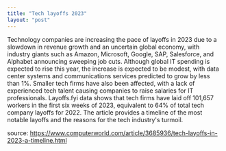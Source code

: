```yaml
---
title: "Tech layoffs 2023"
layout: "post"
---
```


Technology companies are increasing the pace of layoffs in 2023 due to a slowdown in
revenue growth and an uncertain global economy, with industry giants such as Amazon,
Microsoft, Google, SAP, Salesforce, and Alphabet announcing sweeping job cuts.
Although global IT spending is expected to rise this year, the increase is expected to be modest,
with data center systems and communications services predicted to grow by less than 1%.
Smaller tech firms have also been affected, with a lack of experienced tech talent causing
companies to raise salaries for IT professionals. Layoffs.fyi data shows that tech firms have
laid off 101,657 workers in the first six weeks of 2023, equivalent to 64% of total tech company
layoffs for 2022. The article provides a timeline of the most notable layoffs and the reasons
for the tech industry's turmoil.

source: https://www.computerworld.com/article/3685936/tech-layoffs-in-2023-a-timeline.html
